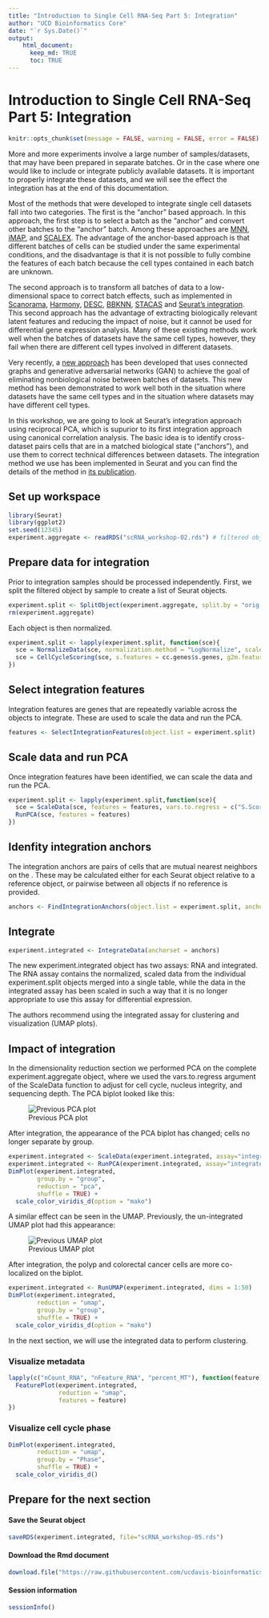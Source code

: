 ```yaml
---
title: "Introduction to Single Cell RNA-Seq Part 5: Integration"
author: "UCD Bioinformatics Core"
date: "`r Sys.Date()`"
output:
    html_document:
      keep_md: TRUE
      toc: TRUE
---
```

# Introduction to Single Cell RNA-Seq Part 5: Integration
```r
knitr::opts_chunk$set(message = FALSE, warning = FALSE, error = FALSE)
```
More and more experiments involve a large number of samples/datasets, that may have been prepared in separate batches. Or in the case where one would like to include or integrate publicly available datasets. It is important to properly integrate these datasets, and we will see the effect the integration has at the end of this documentation.

Most of the methods that were developed to integrate single cell datasets fall into two categories. The first is the "anchor" based approach. In this approach, the first step is to select a batch as the "anchor" and convert other batches to the "anchor" batch. Among these approaches are [MNN](https://github.com/MarioniLab/MNN2017), [iMAP](https://github.com/Svvord/iMAP), and [SCALEX](https://github.com/jsxlei/SCALEX). The advantage of the anchor-based approach is that different batches of cells can be studied under the same experimental conditions, and the disadvantage is that it is not possible to fully combine the features of each batch because the cell types contained in each batch are unknown.

The second approach is to transform all batches of data to a low-dimensional space to correct batch effects, such as implemented in [Scanorama](https://github.com/brianhie/scanorama), [Harmony](https://github.com/immunogenomics/harmony), [DESC](https://www.nature.com/articles/s41467-020-15851-3), [BBKNN](https://github.com/Teichlab/bbknn), [STACAS](https://www.ncbi.nlm.nih.gov/pmc/articles/PMC8098019/) and [Seurat's integration](https://www.cell.com/cell/fulltext/S0092-8674(19)30559-8). This second approach has the advantage of extracting biologically relevant latent features and reducing the impact of noise, but it cannot be used for differential gene expression analysis. Many of these existing methods work well when the batches of datasets have the same cell types, however, they fail when there are different cell types involved in different datasets.

Very recently, a [new approach](https://www.mdpi.com/1422-0067/23/4/2082) has been developed that uses connected graphs and generative adversarial networks (GAN) to achieve the goal of eliminating nonbiological noise between batches of datasets. This new method has been demonstrated to work well both in the situation where datasets have the same cell types and in the situation where datasets may have different cell types.

In this workshop, we are going to look at Seurat's integration approach using reciprocal PCA, which is supurior to its first integration approach using canonical correlation analysis. The basic idea is to identify cross-dataset pairs cells that are in a matched biological state ("anchors"), and use them to correct technical differences between datasets. The integration method we use has been implemented in Seurat and you can find the details of the method in [its publication](https://www.sciencedirect.com/science/article/pii/S0092867419305598?via%3Dihub).

## Set up workspace
```r
library(Seurat)
library(ggplot2)
set.seed(12345)
experiment.aggregate <- readRDS("scRNA_workshop-02.rds") # filtered object
```

## Prepare data for integration
Prior to integration samples should be processed independently. First, we split the filtered object by sample to create a list of Seurat objects.
```r
experiment.split <- SplitObject(experiment.aggregate, split.by = "orig.ident")
rm(experiment.aggregate)
```

Each object is then normalized.
```r
experiment.split <- lapply(experiment.split, function(sce){
  sce = NormalizeData(sce, normalization.method = "LogNormalize", scale.factor = 10000)
  sce = CellCycleScoring(sce, s.features = cc.genes$s.genes, g2m.features = cc.genes$g2m.genes, set.ident = FALSE)
})
```

## Select integration features
Integration features are genes that are repeatedly variable across the objects to integrate. These are used to scale the data and run the PCA.
```r
features <- SelectIntegrationFeatures(object.list = experiment.split)
```

## Scale data and run PCA
Once integration features have been identified, we can scale the data and run the PCA.
```r
experiment.split <- lapply(experiment.split,function(sce){
  sce = ScaleData(sce, features = features, vars.to.regress = c("S.Score", "G2M.Score", "percent_MT", "nFeature_RNA"))
  RunPCA(sce, features = features)
})
```

## Idenfity integration anchors
The integration anchors are pairs of cells that are mutual nearest neighbors on the . These may be calculated either for each Seurat object relative to a reference object, or pairwise between all objects if no reference is provided.
```r
anchors <- FindIntegrationAnchors(object.list = experiment.split, anchor.features = features, reduction = "rpca")
```

## Integrate
```r
experiment.integrated <- IntegrateData(anchorset = anchors)
```
The new experiment.integrated object has two assays: RNA and integrated. The RNA assay contains the normalized, scaled data from the individual experiment.split objects merged into a single table, while the data in the integrated assay has been scaled in such a way that it is no longer appropriate to use this assay for differential expression.

The authors recommend using the integrated assay for clustering and visualization (UMAP plots).

## Impact of integration
In the dimensionality reduction section we performed PCA on the complete experiment.aggregate object, where we used the vars.to.regress argument of the ScaleData function to adjust for cell cycle, nucleus integrity, and sequencing depth. The PCA biplot looked like this:

![Previous PCA plot](04-dimensionality_reduction_files/figure-html/plot_pca-1.png)

After integration, the appearance of the PCA biplot has changed; cells no longer separate by group.
```r
experiment.integrated <- ScaleData(experiment.integrated, assay="integrated")
experiment.integrated <- RunPCA(experiment.integrated, assay="integrated")
DimPlot(experiment.integrated,
        group.by = "group",
        reduction = "pca",
        shuffle = TRUE) +
  scale_color_viridis_d(option = "mako")
```

A similar effect can be seen in the UMAP. Previously, the un-integrated UMAP plot had this appearance:

![Previous UMAP plot](04-dimensionality_reduction_files/figure-html/unnamed-chunk-1-1.png)

After integration, the polyp and colorectal cancer cells are more co-localized on the biplot.
```r
experiment.integrated <- RunUMAP(experiment.integrated, dims = 1:50)
DimPlot(experiment.integrated,
        reduction = "umap",
        group.by = "group",
        shuffle = TRUE) +
  scale_color_viridis_d(option = "mako")
```

In the next section, we will use the integrated data to perform clustering.

### Visualize metadata

```r
lapply(c("nCount_RNA", "nFeature_RNA", "percent_MT"), function(feature){
  FeaturePlot(experiment.integrated,
              reduction = "umap",
              features = feature)
})
```

### Visualize cell cycle phase

```r
DimPlot(experiment.integrated,
        reduction = "umap",
        group.by = "Phase",
        shuffle = TRUE) +
  scale_color_viridis_d()
```

## Prepare for the next section

#### Save the Seurat object

```r
saveRDS(experiment.integrated, file="scRNA_workshop-05.rds")
```

#### Download the Rmd document
```r
download.file("https://raw.githubusercontent.com/ucdavis-bioinformatics-training/2023-June-Single-Cell-RNA-Seq-Analysis/main/data_analysis/06-clustering_celltype.Rmd", "06-clustering_celltype.Rmd")
```

#### Session information
```r
sessionInfo()
```
